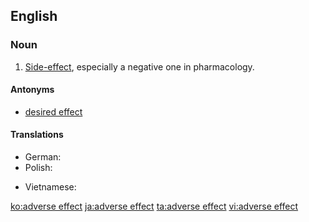 ==English==

===Noun===
{{en-noun|head=[[adverse]] [[effect]]}}

# [[side-effect|Side-effect]], especially a negative one in pharmacology.

====Antonyms====
* [[desired effect]]

====Translations====
{{trans-top|side-effect, especially a negative one in pharmacology}}
* German: {{t+|de|Nebenwirkung|f}}
* Polish: {{t|pl|skutek uboczny|m}}
{{trans-mid}}
* Vietnamese: {{t|vi|tác dụng có hại}}
{{trans-bottom}}

{{wikipedia}}

[[ko:adverse effect]]
[[ja:adverse effect]]
[[ta:adverse effect]]
[[vi:adverse effect]]